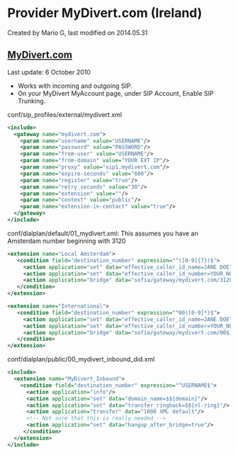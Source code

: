 
# Provider MyDivert.com (Ireland) 

 Created by  Mario G, last modified on 2014.05.31

## [MyDivert.com](http://www.mydivert.com/)

Last update: 6 October 2010

* Works with incoming and outgoing SIP.
* On your MyDivert MyAccount page, under SIP Account, Enable SIP Trunking.

conf/sip\_profiles/external/mydivert.xml

```xml
<include>
  <gateway name="mydivert.com">
    <param name="username" value="USERNAME"/>
    <param name="password" value="PASSWORD"/>
    <param name="from-user" value="USERNAME"/>
    <param name="from-domain" value="YOUR EXT IP"/>
    <param name="proxy" value="sip1.mydivert.com"/>
    <param name="expire-seconds" value="600"/>
    <param name="register" value="true"/>
    <param name="retry_seconds" value="30"/>
    <param name="extension" value=""/>
    <param name="context" value="public"/>
    <param name="extension-in-contact" value="true"/>
  </gateway>
</include>
```

  
conf/dialplan/default/01\_mydivert.xml: This assumes you have an Amsterdam number beginning with 3120

```xml
<extension name="Local Amsterdam">
   <condition field="destination_number" expression="^([0-9]{7})$">
     <action application="set" data="effective_caller_id_name=JANE DOE"/>
     <action application="set" data="effective_caller_id_number=YOUR_NUMBER"/>
     <action application="bridge" data="sofia/gateway/mydivert.com/3120$1"/>
   </condition>
</extension>

<extension name="International">
   <condition field="destination_number" expression="^00([0-9]*)$">
     <action application="set" data="effective_caller_id_name=JANE DOE"/>
     <action application="set" data="effective_caller_id_number=YOUR_NUMBER"/>
     <action application="bridge" data="sofia/gateway/mydivert.com/00$1"/>
   </condition>
</extension> 
```

conf/dialplan/public/00\_mydivert\_inbound\_did.xml

```xml
<include>
  <extension name="MyDivert_Inbound">
    <condition field="destination_number" expression="^USERNAME$">
      <action application="info"/>
      <action application="set" data="domain_name=$${domain}"/>
      <action application="set" data="transfer_ringback=$${nl-ring}"/>
      <action application="transfer" data="1000 XML default"/>
      <!-- Not sure that this is really needed -->
      <action application="set" data="hangup_after_bridge=true"/>
     </condition>
  </extension>
</include> 
```

  

